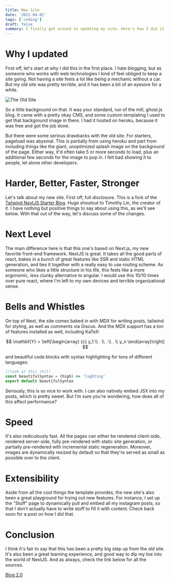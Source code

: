 ```yaml
---
title: New Site
date: '2022-04-02'
tags: ['coding']
draft: false
summary: I finally got around to updating my site. Here's how I did it.
---
```


# Why I updated

First off, let's start at why I did this in the first place. I hate blogging, but as someone who works with web technologies I kind of feel obliged to keep a site going. Not having a site feels a lot like being a mechanic without a car. But my old site was pretty terrible, and it has been a bit of an eyesore for a while.

![The Old Site](/static/images/oldsite.jpg 'Never did fix that working title...')

So a little background on that. It was your standard, run of the mill, ghost.js blog. It came with a pretty okay CMS, and some custom templating I used to get that background image in there. I had it hosted on heroku, because it was free and got the job done.

But there were some serious drawbacks with the old site. For starters, pageload was abysmal. This is partially from using heroku and part from including things like the giant, unoptimized splash image on the background of the page. Either way, it'd often take 5 or more seconds to load, plus an additional few seconds for the image to pop in. I felt bad showing it to people, let alone other developers.

# Harder, Better, Faster, Stronger

Let's talk about my new site. First off, full disclosure. This is a fork of the [Tailwind NextJS Starter Blog](https://github.com/timlrx/tailwind-nextjs-starter-blog). Huge shoutout to Timothy Lin, the creator of it. I have nothing but positive things to say about using this, as we'll see below. With that out of the way, let's discuss some of the changes.

# Next Level

The main difference here is that this one's based on Next.js, my new favorite front-end framework. NextJS is great. It takes all the good parts of react, bakes in a bunch of great features like SSR and static HTML generation, and ties it together with a really easy to use routing scheme. As someone who likes a little structure in his life, this feels like a more ergonomic, less clunky alternative to angular. I would use this 10/10 times over pure react, where I'm left to my own devices and terrible organizational sense.

# Bells and Whistles

On top of Next, the site comes baked in with MDX for writing posts, tailwind for styling, as well as comments via Giscus. And the MDX support has a ton of features installed as well, including KaTeX:

$$
\mathbf{Y} = \left[\begin{array}
  {c}
  y_1 \\
  . \\
  . \\
  . \\
  y_n
\end{array}\right]
$$

and beautiful code blocks with syntax highlighting for tons of different languages:

```javascript
//look at this shit!
const beautifulSyntax = (high) => 'lighting'
export default beautifulSyntax
```

Seriously, this is so nice to work with. I can also natively embed JSX into my posts, which is pretty sweet. But I'm sure you're wondering, how does all of this affect performance?

# Speed

It's also rediculously fast. All the pages can either be rendered client-side, rendered server-side, fully pre-rendered with static site generation, or partially pre-rendered with incremental static regeneration. Moreover, images are dynamically resized by default so that they're served as small as possible over to the client.

# Extensibility

Aside from all the cool things the template provides, the new site's also been a great playground for trying out new features. For instance, I set up the "Stuff" page to dynamically pull and embed all my instagram posts, so that I don't actually have to write stuff to fill it with content. Check back soon for a post on how I did that.

# Conclusion

I think it's fair to say that this has been a pretty big step up from the old site. It's also been a great learning experience, and good way to dip my toe into the world of NextJS. And as always, check the link below for all the sources.

[Blog 2.0](https://github.com/Schnides123/blogv2)
